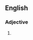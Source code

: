 ==English==

===Adjective===
{{head|en|adjective superlative form}}

# {{en-superlative of|adverse}}